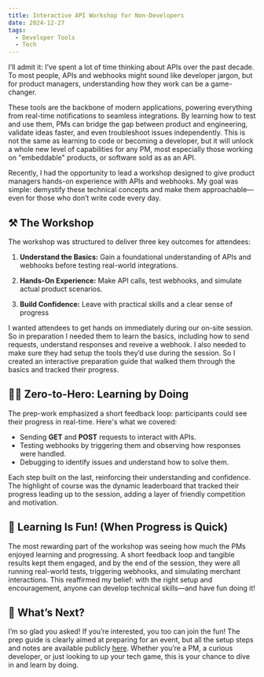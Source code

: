 ```yaml
---
title: Interactive API Workshop for Non-Developers
date: 2024-12-27
tags:
  - Developer Tools
  - Tech
---
```


I’ll admit it: I’ve spent a lot of time thinking about APIs over the past decade. To most people, APIs and webhooks might sound like developer jargon, but for product managers, understanding how they work can be a game-changer. 

These tools are the backbone of modern applications, powering everything from real-time notifications to seamless integrations. By learning how to test and use them, PMs can bridge the gap between product and engineering, validate ideas faster, and even troubleshoot issues independently. This is not the same as learning to code or becoming a developer, but it will unlock a whole new level of capabilities for any PM, most especially those working on "embeddable" products, or software sold as as an API. 

Recently, I had the opportunity to lead a workshop designed to give product managers hands-on experience with APIs and webhooks. My goal was simple: demystify these technical concepts and make them approachable—even for those who don’t write code every day.

## ⚒️ The Workshop

The workshop was structured to deliver three key outcomes for attendees:

1. **Understand the Basics:** Gain a foundational understanding of APIs and webhooks before testing real-world integrations.

2. **Hands-On Experience:** Make API calls, test webhooks, and simulate actual product scenarios.

3. **Build Confidence:** Leave with practical skills and a clear sense of progress

I wanted attendees to get hands on immediately during our on-site session. So in preparation I needed them to learn the basics, including how to send requests, understand responses and reveive a webhook. I also needed to make sure they had setup the tools they’d use during the session. So I created an interactive preparation guide that walked them through the basics and tracked their progress.

## 🦸‍♂️ Zero-to-Hero: Learning by Doing

The prep-work emphasized a short feedback loop: participants could see their progress in real-time. Here's what we covered:

- Sending **GET** and **POST** requests to interact with APIs.
- Testing webhooks by triggering them and observing how responses were handled.
- Debugging to identify issues and understand how to solve them.

Each step built on the last, reinforcing their understanding and confidence. The highlight of course was the dynamic leaderboard that tracked their progress leading up to the session, adding a layer of friendly competition and motivation.

## 🥳 Learning Is Fun! (When Progress is Quick)

The most rewarding part of the workshop was seeing how much the PMs enjoyed learning and progressing. A short feedback loop and tangible results kept them engaged, and by the end of the session, they were all running real-world tests, triggering webhooks, and simulating merchant interactions. This reaffirmed my belief: with the right setup and encouragement, anyone can develop technical skills—and have fun doing it!

## 🤙 What’s Next?

I’m so glad you asked! If you’re interested, you too can join the fun! The prep guide is clearly aimed at preparing for an event, but all the setup steps and notes are available publicly [here](https://trustly.notion.site/Workshop-Prep-Work-1386fac3e0c2809cbf63e96dea951a55). Whether you’re a PM, a curious developer, or just looking to up your tech game, this is your chance to dive in and learn by doing.